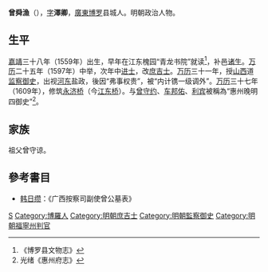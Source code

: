 '''曾舜漁'''（{{bd|?||?|}}），[[表字|字]]'''澤卿'''，[[廣東|廣東]][[博罗|博罗]]县城人。明朝政治人物。

== 生平 ==
[[嘉靖|嘉靖]]三十八年（1559年）出生，早年在江东槐园“青龙书院”就读<ref>《博罗县文物志》</ref>，补邑[[诸生|诸生]]。[[万历|万历]]二十五年（1597年）中举，次年中[[进士|进士]]，改[[庶吉士|庶吉士]]。[[万历|万历]]三十一年，授[[山西|山西]]道[[监察御史|监察御史]]，出视[[河东|河东]]盐政，後因“弗事权贵”，被“内计镌一级调外”。[[万历|万历]]三十七年（1609年），修筑[[永济桥|永济桥]]（今[[江东桥|江东桥]]）。与[[曾守约|曾守约]]、[[车邦佑|车邦佑]]、[[利宾|利宾]]被稱為“惠州晚明四御史”<ref>光绪《惠州府志》</ref>。

== 家族 ==
祖父曾守谅。

==參考書目==
{{reflist}}
*[[韩日缵|韩日缵]]：《广西按察司副使曾公墓表》

{{萬曆二十六年戊戌科殿試金榜}}

{{Authority control}}

{{DEFAULTSORT:Zeng曾}}
[[Category:曾姓|S]]
[[Category:博羅人|Category:博羅人]]
[[Category:明朝庶吉士|Category:明朝庶吉士]]
[[Category:明朝監察御史|Category:明朝監察御史]]
[[Category:明朝福寧州判官|Category:明朝福寧州判官]]